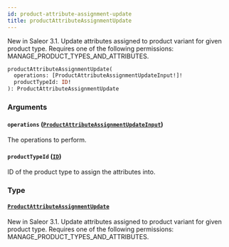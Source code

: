 ```yaml
---
id: product-attribute-assignment-update
title: productAttributeAssignmentUpdate
---
```


New in Saleor 3.1. Update attributes assigned to product variant for given product type. Requires one of the following permissions: MANAGE_PRODUCT_TYPES_AND_ATTRIBUTES.

```graphql
productAttributeAssignmentUpdate(
  operations: [ProductAttributeAssignmentUpdateInput!]!
  productTypeId: ID!
): ProductAttributeAssignmentUpdate
```

### Arguments

#### `operations` ([`ProductAttributeAssignmentUpdateInput`](../../../developer/api-reference/inputs/product-attribute-assignment-update-input))

The operations to perform.

#### `productTypeId` ([`ID`](../../../developer/api-reference/scalars/id))

ID of the product type to assign the attributes into.

### Type

#### [`ProductAttributeAssignmentUpdate`](../../../developer/api-reference/objects/product-attribute-assignment-update)

New in Saleor 3.1. Update attributes assigned to product variant for given product type. Requires one of the following permissions: MANAGE_PRODUCT_TYPES_AND_ATTRIBUTES.
